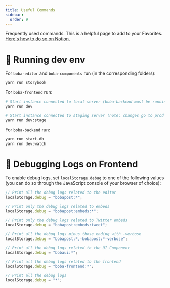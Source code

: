 ```yaml
---
title: Useful Commands
sidebar:
  order: 9
---
```


Frequently used commands. This is a helpful page to add to your Favorites.
[Here's how to do so on Notion.](https://www.notion.so/notion/Navigate-Notion-left-sidebar-7ef7287cee00464d9a813073b02ce24a#cb2f704bec9b420d94babc8685ea358b)

# 🚚 Running dev env

For `boba-editor` and `boba-components` run (in the corresponding folders):

```bash showLineNumbers
yarn run storybook
```

For `boba-frontend` run:

```bash showLineNumbers
# Start instance connected to local server (boba-backend must be running)
yarn run dev

# Start instance connected to staging server (note: changes go to prod DB)
yarn run dev:stage
```

For `boba-backend` run:

```bash showLineNumbers
yarn run start-db
yarn run dev:watch
```

# 🚢 Debugging Logs on Frontend

To enable debug logs, set `localStorage.debug` to one of the following values
(you can do so through the JavaScript console of your browser of choice):

```jsx
// Print all the debug logs related to the editor
localStorage.debug = "bobapost:*";

// Print only the debug logs related to embeds
localStorage.debug = "bobapost:embeds:*";

// Print only the debug logs related to Twitter embeds
localStorage.debug = "bobapost:embeds:tweet";

// Print all the debug logs minus those ending with -verbose
localStorage.debug = "bobapost:*,-bobapost:*-verbose";

// Print all the debug logs related to the UI Component
localStorage.debug = "bobaui:*";

// Print all the debug logs related to the frontend
localStorage.debug = "boba-frontend:*";

// Print all the debug logs
localStorage.debug = "*";
```
